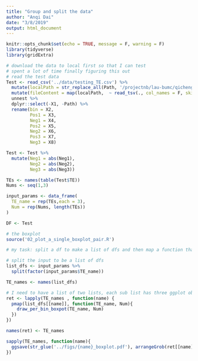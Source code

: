 ```yaml
---
title: "Group and split the data"
author: "Anqi Dai"
date: "3/8/2019"
output: html_document
---
```


```r
knitr::opts_chunk$set(echo = TRUE, message = F, warning = F)
library(tidyverse)
library(gridExtra)
```

```r
# download the data to local first so that I can test
# spent a lot of time finally figuring this out 
# read the test data
Test <- read_csv('../data/testing_TE.csv') %>%
  mutate(localPath = str_replace_all(Path, '/projectnb/lau-bumc/qichengm/projects/Lau_lab/human/HD_PD_project/miRNA/','../data/allTest/')) %>%
  mutate(fileContent = map(localPath,  ~ read_tsv(., col_names = F, skip = 1))) %>%
  unnest %>%
  dplyr::select(-X1, -Path) %>%
  rename(bin = X2,  
         Pos1 = X3,
         Neg1 = X4,
         Pos2 = X5,
         Neg2 = X6,
         Pos3 = X7,
         Neg3 = X8)

Test <- Test %>%
  mutate(Neg1 = abs(Neg1),
         Neg2 = abs(Neg2),
         Neg3 = abs(Neg3))

TEs <- names(table(Test$TE))
Nums <- seq(1,3)

input_params <- data_frame(
  TE_name = rep(TEs,each = 3),
  Num = rep(Nums, length(TEs))
)

DF <- Test
```

```r
# the boxplot
source('02_plot_a_single_boxplot_pair.R')

# my task: split a df to make a list of dfs and then map a function that needs 2 inputs on each small df.

# split the input to be a list of dfs
list_dfs <- input_params %>%
  split(factor(input_params$TE_name)) 

TE_names <- names(list_dfs)

# I need to have a list of two lists, each sub list has three ggplot object
ret <- lapply(TE_names , function(name) {
  pmap(list_dfs[[name]], function(TE_name, Num){
    draw_per_bin_boxpot(TE_name, Num)
  })
})

names(ret) <- TE_names

sapply(TE_names, function(name){
  ggsave(str_glue('../figs/{name}_boxplot.pdf'), arrangeGrob(ret[[name]][[1]],ret[[name]][[2]],ret[[name]][[3]], nrow = 3) ,  width = 20, height = 36, dpi = 300) 
})
```

```r

```

